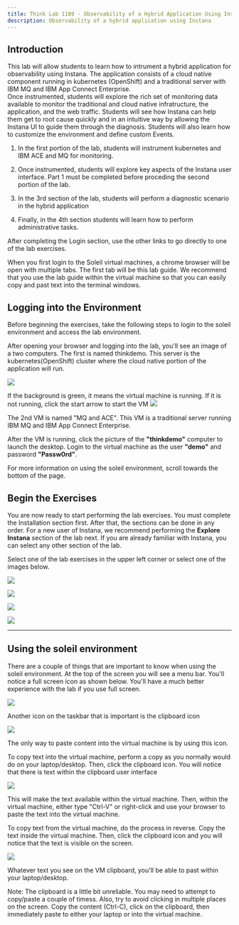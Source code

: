 ```yaml
--- 
title: Think Lab 1189 - Observability of a Hybrid Application Using Instana
description: Observability of a hybrid application using Instana
---
```


## Introduction

This lab will allow students to learn how to intrument a hybrid application for observability using Instana.  The application consists 
of a cloud native component running in kubernetes (OpenShift) and a traditional server with IBM MQ and IBM App Connect Enterprise.  
Once instrumented, students will explore the rich set of monitoring data available to monitor the traditional and cloud native infratructure,
the application, and the web traffic.  Students will see how Instana can help them get to root cause quickly and in an intuitive way by
allowing the Instana UI to guide them through the diagnosis.  Students will also learn how to customize the environment and define custom Events.

1) In the first portion of the lab, students will instrument kubernetes and IBM ACE and MQ for monitoring.

2) Once instrumented, students will explore key aspects of the Instana user interface.   Part 1 must be completed before proceding the second
portion of the lab.

3) In the 3rd section of the lab, students will perform a diagnostic scenario in the hybrid application

4) Finally, in the 4th section students will learn how to perform administrative tasks.

After completing the Login section, use the other links to go directly to one of the lab exercises.


When you first login to the Soleil virtual machines, a chrome browser will be open with multiple tabs.  The first tab will be this lab guide.  We recommend that you use
the lab guide within the virtual machine so that you can easily copy and past text into the terminal windows.

## Logging into the Environment

  Before beginning the exercises, take the following steps to login to the soleil environment and access the lab environment.

  After opening your browser and logging into the lab, you'll see an image of a two computers.  The first is named thinkdemo. This 
  server is the kubernetes(OpenShift) cluster where the cloud native portion of the application will run.

  ![](images/skytap.png)

  If the background is green, it means the virtual machine is running.  If it is not running, click the start arrow to start the VM
  ![](images/2021-04-27-20-00-11.png)

  The 2nd VM is named "MQ and ACE".  This VM is a traditional server running IBM MQ and IBM App Connect Enterprise.
  
  After the VM is running, click the picture of the **"thinkdemo"** computer to launch the desktop.  Login to the virtual machine as the 
  user **"demo"** and password **"Passw0rd"**. 

  For more information on using the soleil environment, scroll towards the bottom of the page.

## Begin the Exercises

You are now ready to start performing the lab exercises.  You must complete the Installation section first.  After that, the sections can be done in any order.  For a new user of Instana, we recommend 
performing the **Explore Instana** section of the lab next.  If you are already familiar with Instana, you can select any other section of the lab.

Select one of the lab exercises in the upper left corner or select one of the images below.


<Row>

<Column colLg={4} colMd={4} noGutterMdLeft>
<ArticleCard
    color="dark"
    subTitle="Installing and Configuring Monitoring"
    title="Install the Instana Monitoring Agent and Configure the Sensors"
    href="/tutorials/Install"
    actionIcon="arrowRight"
    >

![](images/dynamicGraph.jpg)

</ArticleCard>

</Column>

<Column colLg={4} colMd={4} noGutterMdLeft>
<ArticleCard
    color="dark"
    subTitle="Explorer Instana"
    title="Explore the Instana UI and Capabilities"
    href="/tutorials/Explore"
    actionIcon="arrowRight"
    >

![](images/InstanaTopology.png)

</ArticleCard>
</Column>

<Column colLg={4} colMd={4} noGutterMdLeft>
<ArticleCard
    color="dark"
    subTitle="Diagnose a Problem"
    title="Learn How Instana Can Help you Quickly Diagnose a Complex Problem"
    href="/tutorials/Diagnose"
    actionIcon="arrowRight"
    >

![](images/instanaEvents.jpg)

</ArticleCard>
</Column>

<Column colLg={4} colMd={4} noGutterMdLeft>
<ArticleCard
    color="dark"
    subTitle="Administer Instana"
    title="Learn How to Perform Administrative Tasks in Instana"
    href="/tutorials/Console_Access"
    actionIcon="arrowRight"
    >

![](images/infrastructure.jpg)

</ArticleCard>
</Column>
</Row>

***


## Using the soleil environment

  There are a couple of things that are important to know when using the soleil environment.  At the top of the screen you will see a menu bar.  You'll notice a full screen icon as shown below. You'll have a much better experience with the lab if you use full screen.

  ![](images/2021-04-27-20-24-32.png)

  Another icon on the taskbar that is important is the clipboard icon

  ![](images/2021-04-28-10-47-13.png)

  The only way to paste content into the virtual machine is by using this icon.

  To copy text into the virtual machine, perform a copy as you normally would do on your laptop/desktop.  Then, click the clipboard icon. You will notice that there is text within the clipboard user interface

  ![](images/2021-04-27-20-40-37.png)

  This will make the text available within the virtual machine. Then, within the virtual machine, either type "Ctrl-V" or right-click and use your browser to paste the text into the virtual machine.

  To copy text from the virtual machine, do the process in reverse.  Copy the text inside the virtual machine.  Then, click the clipboard icon and you will notice that the text is visible on the screen.

  ![](images/2021-04-27-20-40-37.png)

  Whatever text you see on the VM clipboard, you'll be able to past within your laptop/desktop.

  Note:  The clipboard is a little bit unreliable.  You may need to attempt to copy/paste a couple of timess.  Also, try to avoid clicking in multiple places on the screen. Copy the content (Ctrl-C), click on the clipboard, then immediately paste to either your laptop or into the virtual machine.
